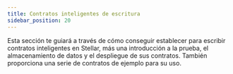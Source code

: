 ```yaml
---
title: Contratos inteligentes de escritura
sidebar_position: 20
---
```



Esta sección te guiará a través de cómo conseguir establecer para escribir contratos inteligentes en Stellar, más una introducción a la prueba, el almacenamiento de datos y el despliegue de sus contratos. También proporciona una serie de contratos de ejemplo para su uso.

<DocCardList />
